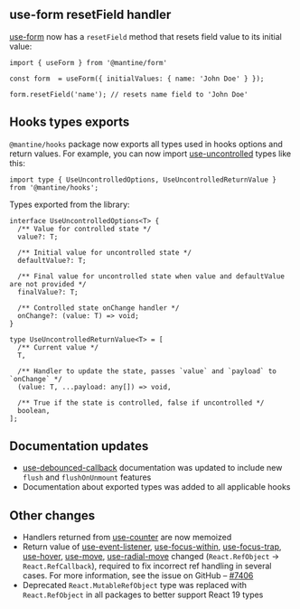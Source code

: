 

## use-form resetField handler

[use-form](/form/use-form) now has a `resetField` method that resets field value to its initial value:

```tsx
import { useForm } from '@mantine/form'

const form  = useForm({ initialValues: { name: 'John Doe' } });

form.resetField('name'); // resets name field to 'John Doe'
```

## Hooks types exports

`@mantine/hooks` package now exports all types used in hooks options and return values.
For example, you can now import [use-uncontrolled](/hooks/use-uncontrolled) types like this:

```tsx
import type { UseUncontrolledOptions, UseUncontrolledReturnValue } from '@mantine/hooks';
```

Types exported from the library:

```tsx
interface UseUncontrolledOptions<T> {
  /** Value for controlled state */
  value?: T;

  /** Initial value for uncontrolled state */
  defaultValue?: T;

  /** Final value for uncontrolled state when value and defaultValue are not provided */
  finalValue?: T;

  /** Controlled state onChange handler */
  onChange?: (value: T) => void;
}

type UseUncontrolledReturnValue<T> = [
  /** Current value */
  T,

  /** Handler to update the state, passes `value` and `payload` to `onChange` */
  (value: T, ...payload: any[]) => void,

  /** True if the state is controlled, false if uncontrolled */
  boolean,
];
```

## Documentation updates

- [use-debounced-callback](/hooks/use-debounced-callback) documentation was updated to include new `flush` and `flushOnUnmount` features
- Documentation about exported types was added to all applicable hooks

## Other changes

- Handlers returned from [use-counter](/hooks/use-couter) are now memoized
- Return value of [use-event-listener](/hooks/use-event-listener), [use-focus-within](/hooks/use-focus-within), [use-focus-trap](/hooks/use-focus-trap), [use-hover](/hooks/use-hover), [use-move](/hooks/use-move), [use-radial-move](/hooks/use-radial-move) changed (`React.RefObject` -> `React.RefCallback`), required to fix incorrect ref handling in several cases. For more information, see the issue on GitHub – [#7406](https://github.com/mantinedev/mantine/issues/7406)
- Deprecated `React.MutableRefObject` type was replaced with `React.RefObject` in all packages to better support React 19 types
